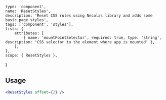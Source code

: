 
    type: 'component',
    name: 'ResetStyles',
    description: 'Reset CSS rules using Necolas library and adds some basic page styles',
    tags: ['component', 'styles'],
    lists: {
        attributes: [
            { name: 'mountPointSelector', required: true, type: 'string', description: 'CSS selector to the element where app is mounted' },
        ],
    },
    scope: { ResetStyles },
}

## Usage

```jsx
<ResetStyles offset={2} />
```
